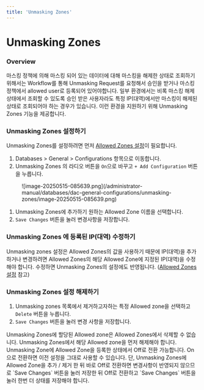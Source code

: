 ```yaml
---
title: 'Unmasking Zones'
---
```



# Unmasking Zones

### Overview

마스킹 정책에 의해 마스킹 되어 있는 데이터에 대해 마스킹을 해제한 상태로 조회하기 위해서는 Workflow를 통해 Unmasking Request를 요청해서 승인을 받거나 마스킹 정책에서 allowed user로 등록되어 있어야합니다. 일부 환경에서는 비록 마스킹 해제 상태에서 조회할 수 있도록 승인 받은 사용자라도 특정 IP(대역)에서만 마스킹이 해제된 상태로 조회되어야 하는 경우가 있습니다. 이런 환경을 지원하기 위해 Unmasking Zones 기능을 제공합니다.

### Unmasking Zones 설정하기

Unmasking Zones를 설정하려면 먼저 [Allowed Zones 설정](../../general/company-management/allowed-zones)이 필요합니다.

1. Databases &gt; General &gt; Configurations 항목으로 이동합니다.
2. Unmasking Zones 의 라디오 버튼을 `On`으로 바꾸고 `+ Add Configuration` 버튼을 누릅니다.

<figure data-layout="center" data-align="center">
![image-20250515-085639.png](/administrator-manual/databases/dac-general-configurations/unmasking-zones/image-20250515-085639.png)
</figure>

1. Unmasking Zones에 추가하기 원하는 Allowed Zone 이름을 선택합니다.<br/>
2. `Save Changes` 버튼을 눌러 변경사항을 저장합니다.


### Unmasking Zones 에 등록된 IP(대역) 수정하기

Unmasking zones 설정은 Allowed Zones의 값을 사용하기 때문에 IP(대역)을 추가하거나 변경하려면 Allowed Zones의 해당 Allowed Zone에 지정된 IP(대역)을 수정해야 합니다. 수정하면 Unmasking Zones의 설정에도 반영됩니다. ([Allowed Zones 설정](../../general/company-management/allowed-zones) 참고)

### Unmasking Zones 설정 해제하기

1. Unmasking zones 목록에서 제거하고자하는 특정 Allowed zone을 선택하고 `Delete` 버튼을 누릅니다.<br/>
2. `Save Changes` 버튼을 눌러 변경 사항을 저장합니다.

<Callout type="important">
Unmasking Zones에 할당된 Allowed zone은 Allowed Zones에서 삭제할 수 없습니다. Unmasking Zones에서 해당 Allowed zone을 먼저 해제해야 합니다.
Unmasking Zone에 Allowed Zone을 등록한 상태에서 Off로 전환 가능합니다. On으로 전환하면 이전 설정을 그대로 사용할 수 있습니다. 단, Unmasking Zones에 Allowed Zone을 추가 / 제거 한 뒤 바로 Off로 전환하면 변경사항이 반영되지 않으므로 `Save Changes` 버튼을 눌러 저장한 뒤 Off로 전환하고 `Save Changes` 버튼을 눌러 한번 더 상태를 저장해야 합니다.
</Callout>



